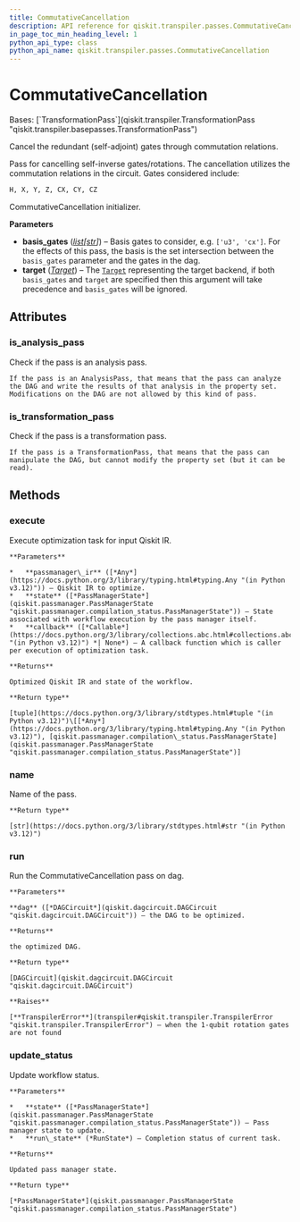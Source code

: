 ```yaml
---
title: CommutativeCancellation
description: API reference for qiskit.transpiler.passes.CommutativeCancellation
in_page_toc_min_heading_level: 1
python_api_type: class
python_api_name: qiskit.transpiler.passes.CommutativeCancellation
---
```


# CommutativeCancellation

<Class id="qiskit.transpiler.passes.CommutativeCancellation" isDedicatedPage={true} github="https://github.com/Qiskit/qiskit/tree/stable/1.0/qiskit/transpiler/passes/optimization/commutative_cancellation.py#L34-L207" signature="qiskit.transpiler.passes.CommutativeCancellation(*args, **kwargs)">
  Bases: [`TransformationPass`](qiskit.transpiler.TransformationPass "qiskit.transpiler.basepasses.TransformationPass")

  Cancel the redundant (self-adjoint) gates through commutation relations.

  Pass for cancelling self-inverse gates/rotations. The cancellation utilizes the commutation relations in the circuit. Gates considered include:

  ```python
  H, X, Y, Z, CX, CY, CZ
  ```

  CommutativeCancellation initializer.

  **Parameters**

  *   **basis\_gates** ([*list*](https://docs.python.org/3/library/stdtypes.html#list "(in Python v3.12)")*\[*[*str*](https://docs.python.org/3/library/stdtypes.html#str "(in Python v3.12)")*]*) – Basis gates to consider, e.g. `['u3', 'cx']`. For the effects of this pass, the basis is the set intersection between the `basis_gates` parameter and the gates in the dag.
  *   **target** ([*Target*](qiskit.transpiler.Target "qiskit.transpiler.Target")) – The [`Target`](qiskit.transpiler.Target "qiskit.transpiler.Target") representing the target backend, if both `basis_gates` and `target` are specified then this argument will take precedence and `basis_gates` will be ignored.

  ## Attributes

  ### is\_analysis\_pass

  <Attribute id="qiskit.transpiler.passes.CommutativeCancellation.is_analysis_pass">
    Check if the pass is an analysis pass.

    If the pass is an AnalysisPass, that means that the pass can analyze the DAG and write the results of that analysis in the property set. Modifications on the DAG are not allowed by this kind of pass.
  </Attribute>

  ### is\_transformation\_pass

  <Attribute id="qiskit.transpiler.passes.CommutativeCancellation.is_transformation_pass">
    Check if the pass is a transformation pass.

    If the pass is a TransformationPass, that means that the pass can manipulate the DAG, but cannot modify the property set (but it can be read).
  </Attribute>

  ## Methods

  ### execute

  <Function id="qiskit.transpiler.passes.CommutativeCancellation.execute" github="https://github.com/Qiskit/qiskit/tree/stable/1.0/qiskit/transpiler/basepasses.py#L189-L211" signature="execute(passmanager_ir, state, callback=None)">
    Execute optimization task for input Qiskit IR.

    **Parameters**

    *   **passmanager\_ir** ([*Any*](https://docs.python.org/3/library/typing.html#typing.Any "(in Python v3.12)")) – Qiskit IR to optimize.
    *   **state** ([*PassManagerState*](qiskit.passmanager.PassManagerState "qiskit.passmanager.compilation_status.PassManagerState")) – State associated with workflow execution by the pass manager itself.
    *   **callback** ([*Callable*](https://docs.python.org/3/library/collections.abc.html#collections.abc.Callable "(in Python v3.12)") *| None*) – A callback function which is caller per execution of optimization task.

    **Returns**

    Optimized Qiskit IR and state of the workflow.

    **Return type**

    [tuple](https://docs.python.org/3/library/stdtypes.html#tuple "(in Python v3.12)")\[[*Any*](https://docs.python.org/3/library/typing.html#typing.Any "(in Python v3.12)"), [qiskit.passmanager.compilation\_status.PassManagerState](qiskit.passmanager.PassManagerState "qiskit.passmanager.compilation_status.PassManagerState")]
  </Function>

  ### name

  <Function id="qiskit.transpiler.passes.CommutativeCancellation.name" github="https://github.com/Qiskit/qiskit/tree/stable/1.0/qiskit/passmanager/base_tasks.py#L68-L70" signature="name()">
    Name of the pass.

    **Return type**

    [str](https://docs.python.org/3/library/stdtypes.html#str "(in Python v3.12)")
  </Function>

  ### run

  <Function id="qiskit.transpiler.passes.CommutativeCancellation.run" github="https://github.com/Qiskit/qiskit/tree/stable/1.0/qiskit/transpiler/passes/optimization/commutative_cancellation.py#L67-L192" signature="run(dag)">
    Run the CommutativeCancellation pass on dag.

    **Parameters**

    **dag** ([*DAGCircuit*](qiskit.dagcircuit.DAGCircuit "qiskit.dagcircuit.DAGCircuit")) – the DAG to be optimized.

    **Returns**

    the optimized DAG.

    **Return type**

    [DAGCircuit](qiskit.dagcircuit.DAGCircuit "qiskit.dagcircuit.DAGCircuit")

    **Raises**

    [**TranspilerError**](transpiler#qiskit.transpiler.TranspilerError "qiskit.transpiler.TranspilerError") – when the 1-qubit rotation gates are not found
  </Function>

  ### update\_status

  <Function id="qiskit.transpiler.passes.CommutativeCancellation.update_status" github="https://github.com/Qiskit/qiskit/tree/stable/1.0/qiskit/transpiler/basepasses.py#L213-L221" signature="update_status(state, run_state)">
    Update workflow status.

    **Parameters**

    *   **state** ([*PassManagerState*](qiskit.passmanager.PassManagerState "qiskit.passmanager.compilation_status.PassManagerState")) – Pass manager state to update.
    *   **run\_state** (*RunState*) – Completion status of current task.

    **Returns**

    Updated pass manager state.

    **Return type**

    [*PassManagerState*](qiskit.passmanager.PassManagerState "qiskit.passmanager.compilation_status.PassManagerState")
  </Function>
</Class>

